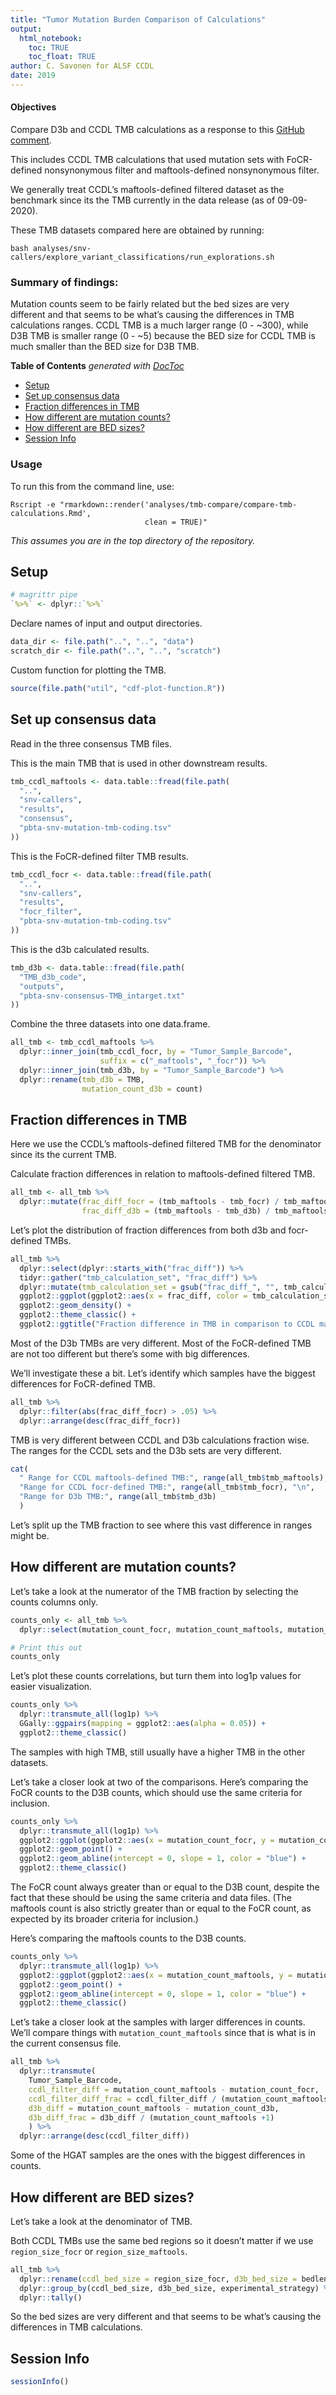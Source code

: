 ```yaml
---
title: "Tumor Mutation Burden Comparison of Calculations"
output: 
  html_notebook:
    toc: TRUE
    toc_float: TRUE
author: C. Savonen for ALSF CCDL
date: 2019
---
```


#### Objectives

Compare D3b and CCDL TMB calculations as a response to this [GitHub comment](https://github.com/AlexsLemonade/OpenPBTA-analysis/issues/729#issuecomment-658259843). 

This includes CCDL TMB calculations that used mutation sets with FoCR-defined nonsynonymous filter and maftools-defined nonsynonymous filter. 

We generally treat CCDL's maftools-defined filtered dataset as the benchmark since its the TMB currently in the data release (as of 09-09-2020). 

These TMB datasets compared here are obtained by running:

```
bash analyses/snv-callers/explore_variant_classifications/run_explorations.sh
```

### Summary of findings: 

Mutation counts seem to be fairly related but the bed sizes are very different and that seems to be what's causing the differences in TMB calculations ranges.
CCDL TMB is a much larger range (0 - ~300), while D3B TMB is smaller range (0 - ~5) because the BED size for CCDL TMB is much smaller than the BED size for D3B TMB. 

<!-- START doctoc generated TOC please keep comment here to allow auto update -->
<!-- DON'T EDIT THIS SECTION, INSTEAD RE-RUN doctoc TO UPDATE -->
**Table of Contents**  *generated with [DocToc](https://github.com/thlorenz/doctoc)*

- [Setup](#setup)
- [Set up consensus data](#set-up-consensus-data)
- [Fraction differences in TMB](#fraction-differences-in-tmb)
- [How different are mutation counts?](#how-different-are-mutation-counts)
- [How different are BED sizes?](#how-different-are-bed-sizes)
- [Session Info](#session-info)

<!-- END doctoc generated TOC please keep comment here to allow auto update -->

### Usage

To run this from the command line, use:
```
Rscript -e "rmarkdown::render('analyses/tmb-compare/compare-tmb-calculations.Rmd', 
                              clean = TRUE)"
```

_This assumes you are in the top directory of the repository._

## Setup

```r
# magrittr pipe
`%>%` <- dplyr::`%>%`
```

Declare names of input and output directories.

```r
data_dir <- file.path("..", "..", "data")
scratch_dir <- file.path("..", "..", "scratch")
```

Custom function for plotting the TMB. 

```r
source(file.path("util", "cdf-plot-function.R"))
```

## Set up consensus data

Read in the three consensus TMB files. 

This is the main TMB that is used in other downstream results. 

```r
tmb_ccdl_maftools <- data.table::fread(file.path(
  "..",
  "snv-callers",
  "results",
  "consensus",
  "pbta-snv-mutation-tmb-coding.tsv"
))
```

This is the FoCR-defined filter TMB results. 

```r
tmb_ccdl_focr <- data.table::fread(file.path(
  "..",
  "snv-callers",
  "results",
  "focr_filter",
  "pbta-snv-mutation-tmb-coding.tsv"
))
```

This is the d3b calculated results. 

```r
tmb_d3b <- data.table::fread(file.path(
  "TMB_d3b_code",
  "outputs",
  "pbta-snv-consensus-TMB_intarget.txt"
))
```

Combine the three datasets into one data.frame. 

```r
all_tmb <- tmb_ccdl_maftools %>% 
  dplyr::inner_join(tmb_ccdl_focr, by = "Tumor_Sample_Barcode", 
                    suffix = c("_maftools", "_focr")) %>% 
  dplyr::inner_join(tmb_d3b, by = "Tumor_Sample_Barcode") %>% 
  dplyr::rename(tmb_d3b = TMB, 
                mutation_count_d3b = count)
```

## Fraction differences in TMB

Here we use the CCDL's maftools-defined filtered TMB for the denominator since its the current TMB. 

Calculate fraction differences in relation to maftools-defined filtered TMB. 

```r
all_tmb <- all_tmb %>% 
  dplyr::mutate(frac_diff_focr = (tmb_maftools - tmb_focr) / tmb_maftools, 
                frac_diff_d3b = (tmb_maftools - tmb_d3b) / tmb_maftools)
```

Let's plot the distribution of fraction differences from both d3b and focr-defined TMBs. 

```r
all_tmb %>% 
  dplyr::select(dplyr::starts_with("frac_diff")) %>% 
  tidyr::gather("tmb_calculation_set", "frac_diff") %>%
  dplyr::mutate(tmb_calculation_set = gsub("frac_diff_", "", tmb_calculation_set)) %>%
  ggplot2::ggplot(ggplot2::aes(x = frac_diff, color = tmb_calculation_set)) + 
  ggplot2::geom_density() + 
  ggplot2::theme_classic() + 
  ggplot2::ggtitle("Fraction difference in TMB in comparison to CCDL maftools-defined TMB")
```

Most of the D3b TMBs are very different. 
Most of the FoCR-defined TMB are not too different but there's some with big differences.

We'll investigate these a bit. 
Let's identify which samples have the biggest differences for FoCR-defined TMB.

```r
all_tmb %>% 
  dplyr::filter(abs(frac_diff_focr) > .05) %>% 
  dplyr::arrange(desc(frac_diff_focr))
```

TMB is very different between CCDL and D3b calculations fraction wise. 
The ranges for the CCDL sets and the D3b sets are very different.  

```r
cat(
  " Range for CCDL maftools-defined TMB:", range(all_tmb$tmb_maftools), "\n",
  "Range for CCDL focr-defined TMB:", range(all_tmb$tmb_focr), "\n",
  "Range for D3b TMB:", range(all_tmb$tmb_d3b)
  )
```

Let's split up the TMB fraction to see where this vast difference in ranges might be. 

## How different are mutation counts?

Let's take a look at the numerator of the TMB fraction by selecting the counts columns only. 

```r
counts_only <- all_tmb %>% 
  dplyr::select(mutation_count_focr, mutation_count_maftools, mutation_count_d3b)

# Print this out
counts_only
```

Let's plot these counts correlations, but turn them into log1p values for easier visualization.

```r
counts_only %>%
  dplyr::transmute_all(log1p) %>%
  GGally::ggpairs(mapping = ggplot2::aes(alpha = 0.05)) +
  ggplot2::theme_classic()
```

The samples with high TMB, still usually have a higher TMB in the other datasets. 

Let's take a closer look at two of the comparisons.
Here's comparing the FoCR counts to the D3B counts, which should use the same criteria for inclusion.

```r
counts_only %>%
  dplyr::transmute_all(log1p) %>%
  ggplot2::ggplot(ggplot2::aes(x = mutation_count_focr, y = mutation_count_d3b)) + 
  ggplot2::geom_point() + 
  ggplot2::geom_abline(intercept = 0, slope = 1, color = "blue") + 
  ggplot2::theme_classic()
```

The FoCR count always greater than or equal to the D3B count, despite the fact that these should be using the same criteria and data files. 
(The maftools count is also strictly greater than or equal to the FoCR count, as expected by its broader criteria for inclusion.)

Here's comparing the maftools counts to the D3B counts.

```r
counts_only %>%
  dplyr::transmute_all(log1p) %>%
  ggplot2::ggplot(ggplot2::aes(x = mutation_count_maftools, y = mutation_count_d3b)) + 
  ggplot2::geom_point() + 
  ggplot2::geom_abline(intercept = 0, slope = 1, color = "blue") + 
  ggplot2::theme_classic()
```

Let's take a closer look at the samples with larger differences in counts. 
We'll compare things with `mutation_count_maftools` since that is what is in the current consensus file. 

```r
all_tmb %>%
  dplyr::transmute(
    Tumor_Sample_Barcode,
    ccdl_filter_diff = mutation_count_maftools - mutation_count_focr,
    ccdl_filter_diff_frac = ccdl_filter_diff / (mutation_count_maftools +1), 
    d3b_diff = mutation_count_maftools - mutation_count_d3b,
    d3b_diff_frac = d3b_diff / (mutation_count_maftools +1)
    ) %>% 
  dplyr::arrange(desc(ccdl_filter_diff))
```

Some of the HGAT samples are the ones with the biggest differences in counts. 

## How different are BED sizes?

Let's take a look at the denominator of TMB. 

Both CCDL TMBs use the same bed regions so it doesn't matter if we use `region_size_focr` or `region_size_maftools`. 

```r
all_tmb %>%
  dplyr::rename(ccdl_bed_size = region_size_focr, d3b_bed_size = bedlength) %>%
  dplyr::group_by(ccdl_bed_size, d3b_bed_size, experimental_strategy) %>%
  dplyr::tally()
```

So the bed sizes are very different and that seems to be what's causing the differences in TMB calculations. 

## Session Info

```r
sessionInfo()
```
